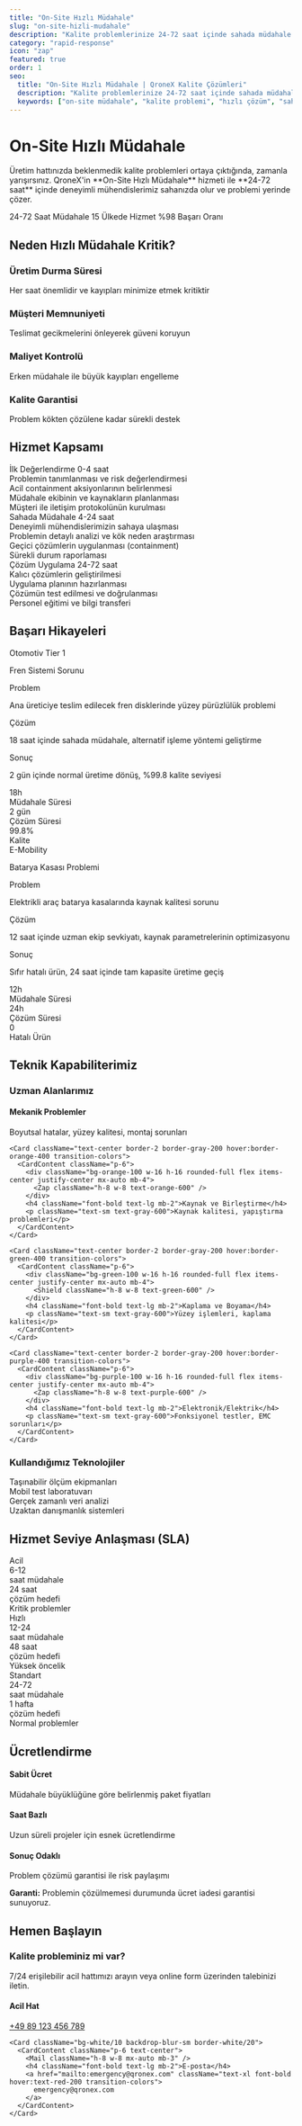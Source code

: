```yaml
---
title: "On-Site Hızlı Müdahale"
slug: "on-site-hizli-mudahale"
description: "Kalite problemlerinize 24-72 saat içinde sahada müdahale ediyoruz. Deneyimli mühendislerimizle hızlı ve etkili çözümler sunuyoruz."
category: "rapid-response"
icon: "zap"
featured: true
order: 1
seo:
  title: "On-Site Hızlı Müdahale | QroneX Kalite Çözümleri"
  description: "Kalite problemlerinize 24-72 saat içinde sahada müdahale. Avrupa genelinde yerleşik mühendislerimizle hızlı çözümler."
  keywords: ["on-site müdahale", "kalite problemi", "hızlı çözüm", "saha mühendisi"]
---
```



<div className="bg-gradient-to-r from-red-600 to-orange-600 text-white py-16 px-6 rounded-2xl mb-12">
  <div className="max-w-4xl mx-auto text-center">
    <div className="flex justify-center mb-6">
      <div className="bg-white/20 backdrop-blur-sm rounded-full p-4">
        <Zap className="h-12 w-12" />
      </div>
    </div>
    <h1 className="text-4xl lg:text-6xl font-bold mb-6">
      On-Site Hızlı Müdahale
    </h1>
    <p className="text-xl lg:text-2xl text-red-100 max-w-4xl mx-auto leading-relaxed">
      Üretim hattınızda beklenmedik kalite problemleri ortaya çıktığında, zamanla yarışırsınız. QroneX'in **On-Site Hızlı Müdahale** hizmeti ile **24-72 saat** içinde deneyimli mühendislerimiz sahanızda olur ve problemi yerinde çözer.
    </p>
    <div className="mt-8 flex flex-wrap justify-center gap-4">
      <Badge className="bg-white/20 text-white text-lg px-4 py-2">
        <Clock className="h-4 w-4 mr-2" />
        24-72 Saat Müdahale
      </Badge>
      <Badge className="bg-white/20 text-white text-lg px-4 py-2">
        <Users className="h-4 w-4 mr-2" />
        15 Ülkede Hizmet
      </Badge>
      <Badge className="bg-white/20 text-white text-lg px-4 py-2">
        <Target className="h-4 w-4 mr-2" />
        %98 Başarı Oranı
      </Badge>
    </div>
  </div>
</div>

## Neden Hızlı Müdahale Kritik?

<div className="grid grid-cols-1 md:grid-cols-2 lg:grid-cols-4 gap-6 mb-12">
  <Card className="border-2 border-red-200 hover:border-red-400 transition-colors">
    <CardContent className="p-6 text-center">
      <div className="bg-red-100 w-16 h-16 rounded-full flex items-center justify-center mx-auto mb-4">
        <Clock className="h-8 w-8 text-red-600" />
      </div>
      <h3 className="font-bold text-lg mb-2">Üretim Durma Süresi</h3>
      <p className="text-gray-600 text-sm">Her saat önemlidir ve kayıpları minimize etmek kritiktir</p>
    </CardContent>
  </Card>

  <Card className="border-2 border-blue-200 hover:border-blue-400 transition-colors">
    <CardContent className="p-6 text-center">
      <div className="bg-blue-100 w-16 h-16 rounded-full flex items-center justify-center mx-auto mb-4">
        <Users className="h-8 w-8 text-blue-600" />
      </div>
      <h3 className="font-bold text-lg mb-2">Müşteri Memnuniyeti</h3>
      <p className="text-gray-600 text-sm">Teslimat gecikmelerini önleyerek güveni koruyun</p>
    </CardContent>
  </Card>

  <Card className="border-2 border-green-200 hover:border-green-400 transition-colors">
    <CardContent className="p-6 text-center">
      <div className="bg-green-100 w-16 h-16 rounded-full flex items-center justify-center mx-auto mb-4">
        <TrendingUp className="h-8 w-8 text-green-600" />
      </div>
      <h3 className="font-bold text-lg mb-2">Maliyet Kontrolü</h3>
      <p className="text-gray-600 text-sm">Erken müdahale ile büyük kayıpları engelleme</p>
    </CardContent>
  </Card>

  <Card className="border-2 border-purple-200 hover:border-purple-400 transition-colors">
    <CardContent className="p-6 text-center">
      <div className="bg-purple-100 w-16 h-16 rounded-full flex items-center justify-center mx-auto mb-4">
        <Shield className="h-8 w-8 text-purple-600" />
      </div>
      <h3 className="font-bold text-lg mb-2">Kalite Garantisi</h3>
      <p className="text-gray-600 text-sm">Problem kökten çözülene kadar sürekli destek</p>
    </CardContent>
  </Card>
</div>

## Hizmet Kapsamı

<div className="space-y-8 mb-12">
  <div className="relative">
    <div className="flex items-start">
      <div className="flex-shrink-0 w-16 h-16 bg-blue-100 rounded-full flex items-center justify-center mr-6">
        <AlertTriangle className="h-8 w-8 text-blue-600" />
      </div>
      <Card className="flex-1 border-l-4 border-blue-500">
        <CardHeader>
          <CardTitle className="text-xl text-blue-700">İlk Değerlendirme</CardTitle>
          <Badge className="bg-blue-100 text-blue-800 w-fit">0-4 saat</Badge>
        </CardHeader>
        <CardContent>
          <div className="grid grid-cols-1 md:grid-cols-2 gap-4">
            <div className="flex items-center space-x-2">
              <CheckCircle className="h-4 w-4 text-green-500" />
              <span>Problemin tanımlanması ve risk değerlendirmesi</span>
            </div>
            <div className="flex items-center space-x-2">
              <CheckCircle className="h-4 w-4 text-green-500" />
              <span>Acil containment aksiyonlarının belirlenmesi</span>
            </div>
            <div className="flex items-center space-x-2">
              <CheckCircle className="h-4 w-4 text-green-500" />
              <span>Müdahale ekibinin ve kaynakların planlanması</span>
            </div>
            <div className="flex items-center space-x-2">
              <CheckCircle className="h-4 w-4 text-green-500" />
              <span>Müşteri ile iletişim protokolünün kurulması</span>
            </div>
          </div>
        </CardContent>
      </Card>
    </div>
  </div>

  <div className="relative">
    <div className="flex items-start">
      <div className="flex-shrink-0 w-16 h-16 bg-orange-100 rounded-full flex items-center justify-center mr-6">
        <Wrench className="h-8 w-8 text-orange-600" />
      </div>
      <Card className="flex-1 border-l-4 border-orange-500">
        <CardHeader>
          <CardTitle className="text-xl text-orange-700">Sahada Müdahale</CardTitle>
          <Badge className="bg-orange-100 text-orange-800 w-fit">4-24 saat</Badge>
        </CardHeader>
        <CardContent>
          <div className="grid grid-cols-1 md:grid-cols-2 gap-4">
            <div className="flex items-center space-x-2">
              <CheckCircle className="h-4 w-4 text-green-500" />
              <span>Deneyimli mühendislerimizin sahaya ulaşması</span>
            </div>
            <div className="flex items-center space-x-2">
              <CheckCircle className="h-4 w-4 text-green-500" />
              <span>Problemin detaylı analizi ve kök neden araştırması</span>
            </div>
            <div className="flex items-center space-x-2">
              <CheckCircle className="h-4 w-4 text-green-500" />
              <span>Geçici çözümlerin uygulanması (containment)</span>
            </div>
            <div className="flex items-center space-x-2">
              <CheckCircle className="h-4 w-4 text-green-500" />
              <span>Sürekli durum raporlaması</span>
            </div>
          </div>
        </CardContent>
      </Card>
    </div>
  </div>

  <div className="relative">
    <div className="flex items-start">
      <div className="flex-shrink-0 w-16 h-16 bg-green-100 rounded-full flex items-center justify-center mr-6">
        <Target className="h-8 w-8 text-green-600" />
      </div>
      <Card className="flex-1 border-l-4 border-green-500">
        <CardHeader>
          <CardTitle className="text-xl text-green-700">Çözüm Uygulama</CardTitle>
          <Badge className="bg-green-100 text-green-800 w-fit">24-72 saat</Badge>
        </CardHeader>
        <CardContent>
          <div className="grid grid-cols-1 md:grid-cols-2 gap-4">
            <div className="flex items-center space-x-2">
              <CheckCircle className="h-4 w-4 text-green-500" />
              <span>Kalıcı çözümlerin geliştirilmesi</span>
            </div>
            <div className="flex items-center space-x-2">
              <CheckCircle className="h-4 w-4 text-green-500" />
              <span>Uygulama planının hazırlanması</span>
            </div>
            <div className="flex items-center space-x-2">
              <CheckCircle className="h-4 w-4 text-green-500" />
              <span>Çözümün test edilmesi ve doğrulanması</span>
            </div>
            <div className="flex items-center space-x-2">
              <CheckCircle className="h-4 w-4 text-green-500" />
              <span>Personel eğitimi ve bilgi transferi</span>
            </div>
          </div>
        </CardContent>
      </Card>
    </div>
  </div>
</div>

## Başarı Hikayeleri

<div className="grid grid-cols-1 lg:grid-cols-2 gap-8 mb-12">
  <Card className="border-2 border-blue-200 hover:shadow-lg transition-shadow">
    <CardHeader className="bg-blue-50">
      <div className="flex items-center space-x-3">
        <div className="bg-blue-600 w-12 h-12 rounded-full flex items-center justify-center">
          <Wrench className="h-6 w-6 text-white" />
        </div>
        <div>
          <CardTitle className="text-blue-800">Otomotiv Tier 1</CardTitle>
          <p className="text-sm text-blue-600">Fren Sistemi Sorunu</p>
        </div>
      </div>
    </CardHeader>
    <CardContent className="p-6">
      <div className="space-y-4">
        <div>
          <Badge className="bg-red-100 text-red-800 mb-2">Problem</Badge>
          <p className="text-sm text-gray-700">Ana üreticiye teslim edilecek fren disklerinde yüzey pürüzlülük problemi</p>
        </div>
        <div>
          <Badge className="bg-orange-100 text-orange-800 mb-2">Çözüm</Badge>
          <p className="text-sm text-gray-700">18 saat içinde sahada müdahale, alternatif işleme yöntemi geliştirme</p>
        </div>
        <div>
          <Badge className="bg-green-100 text-green-800 mb-2">Sonuç</Badge>
          <p className="text-sm text-gray-700">2 gün içinde normal üretime dönüş, %99.8 kalite seviyesi</p>
        </div>
        <div className="flex space-x-4 pt-4 border-t">
          <div className="text-center">
            <div className="text-2xl font-bold text-blue-600">18h</div>
            <div className="text-xs text-gray-500">Müdahale Süresi</div>
          </div>
          <div className="text-center">
            <div className="text-2xl font-bold text-green-600">2 gün</div>
            <div className="text-xs text-gray-500">Çözüm Süresi</div>
          </div>
          <div className="text-center">
            <div className="text-2xl font-bold text-purple-600">99.8%</div>
            <div className="text-xs text-gray-500">Kalite</div>
          </div>
        </div>
      </div>
    </CardContent>
  </Card>

  <Card className="border-2 border-green-200 hover:shadow-lg transition-shadow">
    <CardHeader className="bg-green-50">
      <div className="flex items-center space-x-3">
        <div className="bg-green-600 w-12 h-12 rounded-full flex items-center justify-center">
          <Zap className="h-6 w-6 text-white" />
        </div>
        <div>
          <CardTitle className="text-green-800">E-Mobility</CardTitle>
          <p className="text-sm text-green-600">Batarya Kasası Problemi</p>
        </div>
      </div>
    </CardHeader>
    <CardContent className="p-6">
      <div className="space-y-4">
        <div>
          <Badge className="bg-red-100 text-red-800 mb-2">Problem</Badge>
          <p className="text-sm text-gray-700">Elektrikli araç batarya kasalarında kaynak kalitesi sorunu</p>
        </div>
        <div>
          <Badge className="bg-orange-100 text-orange-800 mb-2">Çözüm</Badge>
          <p className="text-sm text-gray-700">12 saat içinde uzman ekip sevkiyatı, kaynak parametrelerinin optimizasyonu</p>
        </div>
        <div>
          <Badge className="bg-green-100 text-green-800 mb-2">Sonuç</Badge>
          <p className="text-sm text-gray-700">Sıfır hatalı ürün, 24 saat içinde tam kapasite üretime geçiş</p>
        </div>
        <div className="flex space-x-4 pt-4 border-t">
          <div className="text-center">
            <div className="text-2xl font-bold text-blue-600">12h</div>
            <div className="text-xs text-gray-500">Müdahale Süresi</div>
          </div>
          <div className="text-center">
            <div className="text-2xl font-bold text-green-600">24h</div>
            <div className="text-xs text-gray-500">Çözüm Süresi</div>
          </div>
          <div className="text-center">
            <div className="text-2xl font-bold text-purple-600">0</div>
            <div className="text-xs text-gray-500">Hatalı Ürün</div>
          </div>
        </div>
      </div>
    </CardContent>
  </Card>
</div>

## Teknik Kapabiliterimiz

<div className="mb-12">
  <h3 className="text-2xl font-bold mb-6 text-center">Uzman Alanlarımız</h3>
  <div className="grid grid-cols-1 md:grid-cols-2 lg:grid-cols-4 gap-6 mb-8">
    <Card className="text-center border-2 border-gray-200 hover:border-blue-400 transition-colors">
      <CardContent className="p-6">
        <div className="bg-blue-100 w-16 h-16 rounded-full flex items-center justify-center mx-auto mb-4">
          <Wrench className="h-8 w-8 text-blue-600" />
        </div>
        <h4 className="font-bold text-lg mb-2">Mekanik Problemler</h4>
        <p className="text-sm text-gray-600">Boyutsal hatalar, yüzey kalitesi, montaj sorunları</p>
      </CardContent>
    </Card>

    <Card className="text-center border-2 border-gray-200 hover:border-orange-400 transition-colors">
      <CardContent className="p-6">
        <div className="bg-orange-100 w-16 h-16 rounded-full flex items-center justify-center mx-auto mb-4">
          <Zap className="h-8 w-8 text-orange-600" />
        </div>
        <h4 className="font-bold text-lg mb-2">Kaynak ve Birleştirme</h4>
        <p className="text-sm text-gray-600">Kaynak kalitesi, yapıştırma problemleri</p>
      </CardContent>
    </Card>

    <Card className="text-center border-2 border-gray-200 hover:border-green-400 transition-colors">
      <CardContent className="p-6">
        <div className="bg-green-100 w-16 h-16 rounded-full flex items-center justify-center mx-auto mb-4">
          <Shield className="h-8 w-8 text-green-600" />
        </div>
        <h4 className="font-bold text-lg mb-2">Kaplama ve Boyama</h4>
        <p className="text-sm text-gray-600">Yüzey işlemleri, kaplama kalitesi</p>
      </CardContent>
    </Card>

    <Card className="text-center border-2 border-gray-200 hover:border-purple-400 transition-colors">
      <CardContent className="p-6">
        <div className="bg-purple-100 w-16 h-16 rounded-full flex items-center justify-center mx-auto mb-4">
          <Zap className="h-8 w-8 text-purple-600" />
        </div>
        <h4 className="font-bold text-lg mb-2">Elektronik/Elektrik</h4>
        <p className="text-sm text-gray-600">Fonksiyonel testler, EMC sorunları</p>
      </CardContent>
    </Card>
  </div>

  <h3 className="text-2xl font-bold mb-6 text-center">Kullandığımız Teknolojiler</h3>
  <div className="grid grid-cols-1 md:grid-cols-2 lg:grid-cols-4 gap-4">
    <div className="flex items-center space-x-3 p-4 bg-gray-50 rounded-lg">
      <CheckCircle className="h-6 w-6 text-green-500" />
      <span className="font-medium">Taşınabilir ölçüm ekipmanları</span>
    </div>
    <div className="flex items-center space-x-3 p-4 bg-gray-50 rounded-lg">
      <CheckCircle className="h-6 w-6 text-green-500" />
      <span className="font-medium">Mobil test laboratuvarı</span>
    </div>
    <div className="flex items-center space-x-3 p-4 bg-gray-50 rounded-lg">
      <CheckCircle className="h-6 w-6 text-green-500" />
      <span className="font-medium">Gerçek zamanlı veri analizi</span>
    </div>
    <div className="flex items-center space-x-3 p-4 bg-gray-50 rounded-lg">
      <CheckCircle className="h-6 w-6 text-green-500" />
      <span className="font-medium">Uzaktan danışmanlık sistemleri</span>
    </div>
  </div>
</div>

## Hizmet Seviye Anlaşması (SLA)

<div className="grid grid-cols-1 md:grid-cols-3 gap-6 mb-12">
  <Card className="border-2 border-red-200 hover:border-red-400 transition-colors">
    <CardHeader className="bg-red-50">
      <CardTitle className="text-red-800 text-center">Acil</CardTitle>
    </CardHeader>
    <CardContent className="p-6 text-center">
      <div className="space-y-4">
        <div>
          <div className="text-3xl font-bold text-red-600">6-12</div>
          <div className="text-sm text-gray-600">saat müdahale</div>
        </div>
        <div>
          <div className="text-2xl font-bold text-orange-600">24 saat</div>
          <div className="text-sm text-gray-600">çözüm hedefi</div>
        </div>
        <Badge className="bg-red-100 text-red-800">Kritik problemler</Badge>
      </div>
    </CardContent>
  </Card>

  <Card className="border-2 border-orange-200 hover:border-orange-400 transition-colors">
    <CardHeader className="bg-orange-50">
      <CardTitle className="text-orange-800 text-center">Hızlı</CardTitle>
    </CardHeader>
    <CardContent className="p-6 text-center">
      <div className="space-y-4">
        <div>
          <div className="text-3xl font-bold text-orange-600">12-24</div>
          <div className="text-sm text-gray-600">saat müdahale</div>
        </div>
        <div>
          <div className="text-2xl font-bold text-blue-600">48 saat</div>
          <div className="text-sm text-gray-600">çözüm hedefi</div>
        </div>
        <Badge className="bg-orange-100 text-orange-800">Yüksek öncelik</Badge>
      </div>
    </CardContent>
  </Card>

  <Card className="border-2 border-blue-200 hover:border-blue-400 transition-colors">
    <CardHeader className="bg-blue-50">
      <CardTitle className="text-blue-800 text-center">Standart</CardTitle>
    </CardHeader>
    <CardContent className="p-6 text-center">
      <div className="space-y-4">
        <div>
          <div className="text-3xl font-bold text-blue-600">24-72</div>
          <div className="text-sm text-gray-600">saat müdahale</div>
        </div>
        <div>
          <div className="text-2xl font-bold text-green-600">1 hafta</div>
          <div className="text-sm text-gray-600">çözüm hedefi</div>
        </div>
        <Badge className="bg-blue-100 text-blue-800">Normal problemler</Badge>
      </div>
    </CardContent>
  </Card>
</div>

## Ücretlendirme

<div className="grid grid-cols-1 md:grid-cols-3 gap-6 mb-8">
  <Card className="border-l-4 border-blue-500">
    <CardContent className="p-6">
      <h4 className="font-bold text-lg mb-2 text-blue-700">Sabit Ücret</h4>
      <p className="text-gray-600">Müdahale büyüklüğüne göre belirlenmiş paket fiyatları</p>
    </CardContent>
  </Card>

  <Card className="border-l-4 border-green-500">
    <CardContent className="p-6">
      <h4 className="font-bold text-lg mb-2 text-green-700">Saat Bazlı</h4>
      <p className="text-gray-600">Uzun süreli projeler için esnek ücretlendirme</p>
    </CardContent>
  </Card>

  <Card className="border-l-4 border-purple-500">
    <CardContent className="p-6">
      <h4 className="font-bold text-lg mb-2 text-purple-700">Sonuç Odaklı</h4>
      <p className="text-gray-600">Problem çözümü garantisi ile risk paylaşımı</p>
    </CardContent>
  </Card>
</div>

<Alert className="mb-12">
  <Shield className="h-4 w-4" />
  <AlertDescription className="text-lg">
    <strong>Garanti:</strong> Problemin çözülmemesi durumunda ücret iadesi garantisi sunuyoruz.
  </AlertDescription>
</Alert>

## Hemen Başlayın

<div className="bg-gradient-to-r from-red-600 to-orange-600 text-white p-8 rounded-2xl text-center">
  <h3 className="text-2xl font-bold mb-4">Kalite probleminiz mi var?</h3>
  <p className="text-lg mb-6 text-red-100">
    7/24 erişilebilir acil hattımızı arayın veya online form üzerinden talebinizi iletin.
  </p>
  
  <div className="grid grid-cols-1 md:grid-cols-2 gap-6 max-w-2xl mx-auto">
    <Card className="bg-white/10 backdrop-blur-sm border-white/20">
      <CardContent className="p-6 text-center">
        <Phone className="h-8 w-8 mx-auto mb-3" />
        <h4 className="font-bold text-lg mb-2">Acil Hat</h4>
        <a href="tel:+498912345678" className="text-xl font-bold hover:text-red-200 transition-colors">
          +49 89 123 456 789
        </a>
      </CardContent>
    </Card>

    <Card className="bg-white/10 backdrop-blur-sm border-white/20">
      <CardContent className="p-6 text-center">
        <Mail className="h-8 w-8 mx-auto mb-3" />
        <h4 className="font-bold text-lg mb-2">E-posta</h4>
        <a href="mailto:emergency@qronex.com" className="text-xl font-bold hover:text-red-200 transition-colors">
          emergency@qronex.com
        </a>
      </CardContent>
    </Card>
  </div>
</div>
